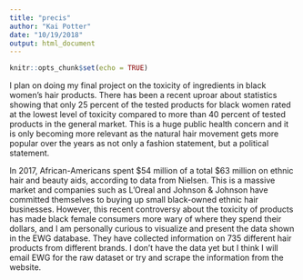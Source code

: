 ```yaml
---
title: "precis"
author: "Kai Potter"
date: "10/19/2018"
output: html_document
---
```


```r
knitr::opts_chunk$set(echo = TRUE)
```


I plan on doing my final project on the toxicity of ingredients in black women's hair products. There has been a recent uproar about statistics showing that only 25 percent of the tested products for black women rated at the lowest level of toxicity compared to more than 40 percent of tested products in the general market. This is a huge public health concern and it is only becoming more relevant as the natural hair movement gets more popular over the years as not only a fashion statement, but a political statement. 

In 2017, African-Americans spent $54 million of a total $63 million on ethnic hair and beauty aids, according to data from Nielsen. This is a massive market and companies such as L'Oreal and Johnson & Johnson have committed themselves to buying up small black-owned ethnic hair businesses. However, this recent controversy about the toxicity of products has made black female consumers more wary of where they spend their dollars, and I am personally curious to visualize and present the data shown in the EWG database. They have collected information on 735 different hair products from different brands. I don't have the data yet but I think I will email EWG for the raw dataset or try and scrape the information from the website.












